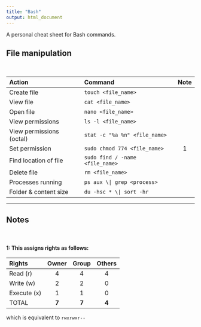 ```yaml
---
title: "Bash"
output: html_document
---
```


A personal cheat sheet for Bash commands. 

## File manipulation

<br>

| Action | Command | Note |  
| :----- |:------- |:---:|  
| Create file      | ```touch <file_name>``` |  |  
| View file | ```cat <file_name>``` |  |  
| Open file | ```nano <file_name>``` |  |  
| View permissions | ```ls -l <file_name>``` | |  
| View permissions (octal) | ```stat -c "%a %n" <file_name>``` |  |  
| Set permission | ```sudo chmod 774 <file_name>``` | 1 |  
| Find location of file | ```sudo find / -name <file_name>``` |  |  
| Delete file      | ```rm <file_name>``` |  |  
| Processes running      | ```ps aux \| grep <process>``` |  |  
| Folder & content size      | ```du -hsc * \| sort -hr``` |  |  

---

## Notes  

<br>

#### 1: This assigns rights as follows:  

| Rights | Owner | Group | Others |  
| :---- | :---: | :---: | :----: |  
| Read (r) | 4 | 4 | 4 |  
| Write (w) | 2 | 2 | 0 |  
| Execute (x) | 1 | 1 | 0 |  
| TOTAL | **7** | **7** | **4** |  

which is equivalent to ```rwxrwxr--```